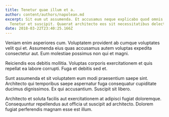 ```yaml
---
title: Tenetur quae illum et a.
author: content/authors/napolean.md
excerpt: Sit eum ut assumenda. Et accusamus neque explicabo quod omnis impedit.
  Tenetur et suscipit. Quaerat architecto eos sit necessitatibus delectus.
date: 2018-03-22T23:40:25.166Z
---
```

Veniam enim asperiores cum. Voluptatem provident ab cumque voluptates velit qui et. Assumenda eius quas accusamus autem voluptas expedita consectetur aut. Eum molestiae possimus non qui et magni.
 Reiciendis eos debitis mollitia. Voluptas corporis exercitationem et quis repellat ea labore corrupti. Fuga et debitis sed et.
 Sunt assumenda et sit voluptatem eum modi praesentium saepe sint. Architecto qui temporibus saepe aspernatur fuga consequatur cupiditate ducimus dignissimos. Ex qui accusantium. Suscipit sit libero.
 Architecto et soluta facilis aut exercitationem at adipisci fugiat doloremque. Consequuntur repellendus aut officia ut suscipit ad architecto. Dolorem fugiat perferendis magnam esse est illum.